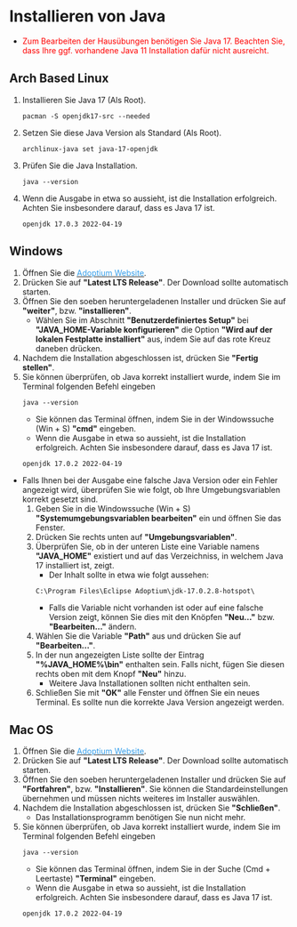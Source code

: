 # Installieren von Java

* <span style="color:red">Zum Bearbeiten der Hausübungen benötigen Sie Java 17. Beachten Sie, dass Ihre ggf. vorhandene Java 11 Installation dafür nicht ausreicht.</span>

## Arch Based Linux

1. Installieren Sie Java 17 (Als Root).
    ```
    pacman -S openjdk17-src --needed
    ```
2. Setzen Sie diese Java Version als Standard (Als Root).
    ```
    archlinux-java set java-17-openjdk
    ```
3. Prüfen Sie die Java Installation.
    ```
    java --version
    ```
4. Wenn die Ausgabe in etwa so aussieht, ist die Installation erfolgreich. Achten Sie insbesondere darauf, dass es Java 17 ist.
    ```
    openjdk 17.0.3 2022-04-19
    ```

## Windows

1. Öffnen Sie die <ins> <a href="https://adoptium.net/de/" target="_blank"><span style="color:#349eeb">Adoptium Website</span></a></ins>.
2. Drücken Sie auf **"Latest LTS Release"**. Der Download sollte automatisch starten.
3. Öffnen Sie den soeben heruntergeladenen Installer und drücken Sie auf **"weiter"**, bzw. **"installieren"**. 
    * Wählen Sie im Abschnitt **"Benutzerdefiniertes Setup"** bei **"JAVA_HOME-Variable konfigurieren"** die Option **"Wird auf der lokalen Festplatte installiert"** aus, indem Sie auf das rote Kreuz daneben drücken.
4. Nachdem die Installation abgeschlossen ist, drücken Sie **"Fertig stellen"**.
5. Sie können überprüfen, ob Java korrekt installiert wurde, indem Sie im Terminal folgenden Befehl eingeben
    ```
    java --version
    ```
   * Sie können das Terminal öffnen, indem Sie in der Windowssuche (Win + S) **"cmd"** eingeben.
   * Wenn die Ausgabe in etwa so aussieht, ist die Installation erfolgreich. Achten Sie insbesondere darauf, dass es Java 17 ist.
   ```
   openjdk 17.0.2 2022-04-19  
   ```
  * Falls Ihnen bei der Ausgabe eine falsche Java Version oder ein Fehler angezeigt wird, überprüfen Sie wie folgt, ob Ihre Umgebungsvariablen korrekt gesetzt sind.
    1. Geben Sie in die Windowssuche (Win + S) **"Systemumgebungsvariablen bearbeiten"** ein und öffnen Sie das Fenster.
    2. Drücken Sie rechts unten auf **"Umgebungsvariablen"**.
    3. Überprüfen Sie, ob in der unteren Liste eine Variable namens **"JAVA_HOME"** existiert und auf das Verzeichniss, in welchem Java 17 installiert ist, zeigt.
        * Der Inhalt sollte in etwa wie folgt aussehen:
        ```
        C:\Program Files\Eclipse Adoptium\jdk-17.0.2.8-hotspot\
        ```
        * Falls die Variable nicht vorhanden ist oder auf eine falsche Version zeigt, können Sie dies mit den Knöpfen **"Neu..."** bzw. **"Bearbeiten..."** ändern.
    4. Wählen Sie die Variable **"Path"** aus und drücken Sie auf **"Bearbeiten..."**. 
    5. In der nun angezeigten Liste sollte der Eintrag **"%JAVA_HOME%\bin"** enthalten sein. Falls nicht, fügen Sie diesen rechts oben mit dem Knopf **"Neu"** hinzu.
        * Weitere Java Installationen sollten nicht enthalten sein.
    6. Schließen Sie mit **"OK"** alle Fenster und öffnen Sie ein neues Terminal. Es sollte nun die korrekte Java Version angezeigt werden.

## Mac OS

1. Öffnen Sie die <ins> <a href="https://adoptium.net/de/" target="_blank"><span style="color:#349eeb">Adoptium Website</span></a></ins>.
2. Drücken Sie auf **"Latest LTS Release"**. Der Download sollte automatisch starten.
3. Öffnen Sie den soeben heruntergeladenen Installer und drücken Sie auf **"Fortfahren"**, bzw. **"Installieren"**. Sie können die Standardeinstellungen übernehmen und müssen nichts weiteres im Installer auswählen.
4. Nachdem die Installation abgeschlossen ist, drücken Sie **"Schließen"**.
    * Das Installationsprogramm benötigen Sie nun nicht mehr.
5. Sie können überprüfen, ob Java korrekt installiert wurde, indem Sie im Terminal folgenden Befehl eingeben
    ```
    java --version
    ```
    * Sie können das Terminal öffnen, indem Sie in der Suche (Cmd + Leertaste) **"Terminal"** eingeben.
   * Wenn die Ausgabe in etwa so aussieht, ist die Installation erfolgreich. Achten Sie insbesondere darauf, dass es Java 17 ist.
   ```
   openjdk 17.0.2 2022-04-19  
   ```
